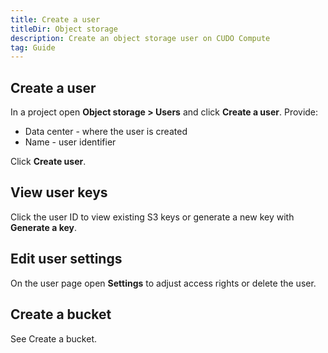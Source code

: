 ```yaml
---
title: Create a user
titleDir: Object storage
description: Create an object storage user on CUDO Compute
tag: Guide
---
```


## Create a user

In a project open **Object storage > Users** and click **Create a user**. Provide:

- Data center - where the user is created
- Name - user identifier

Click **Create user**.

## View user keys
Click the user ID to view existing S3 keys or generate a new key with **Generate a key**.

## Edit user settings
On the user page open **Settings** to adjust access rights or delete the user.

## Create a bucket
See Create a bucket.
